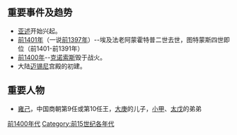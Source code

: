 {{Unreferenced|time=2018-06-28T13:38:34+00:00}}
{{DecadeTOC|-1409}}

==重要事件及趋势==
*[[亚述|亚述]]开始兴起。
*[[前1401年|前1401年]]（一说[[前1397年|前1397年]]）--埃及法老阿蒙霍特普二世去世，图特蒙斯四世即位（前1401-前1391年）
*[[前1400年|前1400年]]--[[克诺索斯|克诺索斯]]毁于战火。
*大陆[[迈锡尼|迈锡尼]]宫殿的初建。

==重要人物==
*[[雍己|雍己]]，中国商朝第9任或第10任王，[[大庚|大庚]]的儿子，[[小甲|小甲]]、[[太戊|太戊]]的弟弟

{{世紀|-15}}
{{世紀|-14}}

[[Category:前1400年代|]]
[[Category:前15世纪各年代|Category:前15世纪各年代]]